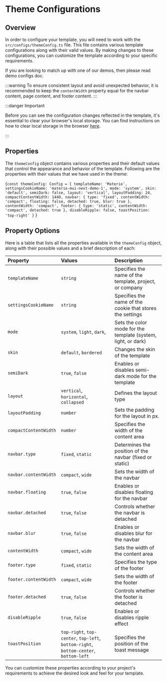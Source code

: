 # Theme Configurations


## Overview

In order to configure your template, you will need to work with the `src/configs/themeConfig.ts` file. This file contains various template configurations along with their valid values. By making changes to these configurations, you can customize the template according to your specific requirements.

If you are looking to match up with one of our demos, then please read demo configs doc.

:::warning
To ensure consistent layout and avoid unexpected behavior, it is recommended to keep the `contentWidth` property equal for the navbar content, page content, and footer content.
:::

:::danger Important

Before you can see the configuration changes reflected in the template, it's essential to clear your browser's local storage. You can find instructions on how to clear local storage in the browser [here](https://www.leadshook.com/help/how-to-clear-local-storage-in-google-chrome-browser/).

:::

## Properties

The `themeConfig` object contains various properties and their default values that control the appearance and behavior of the template. Following are the properties with their values that we have used in the theme:

<TsToJsCodeSnippet>{`const themeConfig: Config = {
  templateName: 'Materio',
  settingsCookieName: 'materio-mui-next-demo-1',
  mode: 'system',
  skin: 'default',
  semiDark: false,
  layout: 'vertical',
  layoutPadding: 24,
  compactContentWidth: 1440,
  navbar: {
    type: 'fixed',
    contentWidth: 'compact',
    floating: false,
    detached: true,
    blur: true
  },
  contentWidth: 'compact',
  footer: {
    type: 'static',
    contentWidth: 'compact',
    detached: true
  },
  disableRipple: false,
  toastPosition: 'top-right'
}`
}</TsToJsCodeSnippet>

## Property Options

Here is a table that lists all the properties available in the `themeConfig` object, along with their possible values and a brief description of each:

| Property             | Values                        | Description                                                            |
|:---------------------|:---------------------------------------|:--------------------------------------------------------------|
| `templateName`       | `string`                               | Specifies the name of the template, project, or company       |
| `settingsCookieName` | `string`                               | Specifies the name of the cookie that stores the settings     |
| `mode`               | `system`, `light`, `dark`,             | Sets the color mode for the template (system, light, or dark) |
| `skin`               | `default`, `bordered`                  | Changes the skin of the template                              |  
| `semiDark`           | `true`, `false`                        | Enables or disables semi-dark mode for the template           |
| `layout`             | `vertical`, `horizontal`, `collapsed`  | Defines the layout type                                       |
| `layoutPadding`      | `number`                               | Sets the padding for the layout in px.                        |
| `compactContentWidth`| `number`                               | Specifies the width of the content area                       |
| `navbar.type`        | `fixed`, `static`                      | Determines the position of the navbar (fixed or static)       |
| `navbar.contentWidth`| `compact`, `wide`                      | Sets the width of the navbar                                  |
| `navbar.floating`    | `true`, `false`                        | Enables or disables floating for the navbar                   |
| `navbar.detached`    | `true`, `false`                        | Controls whether the navbar is detached                       |
| `navbar.blur`        | `true`, `false`                        | Enables or disables blur for the navbar                       |
| `contentWidth`       | `compact`, `wide`                      | Sets the width of the content area                            |
| `footer.type`        | `fixed`, `static`                      | Specifies the type of the footer                              |
| `footer.contentWidth`| `compact`, `wide`                      | Sets the width of the footer                                  |
| `footer.detached`    | `true`, `false`                        | Controls whether the footer is detached                       |
| `disableRipple`      | `true`, `false`                        | Enables or disables ripple effect                             |
| `toastPosition`      | `top-right`, `top-center`, `top-left`, `bottom-right`, `bottom-center`, `bottom-left` | Specifies the position of the toast message |

You can customize these properties according to your project's requirements to achieve the desired look and feel for your template.
